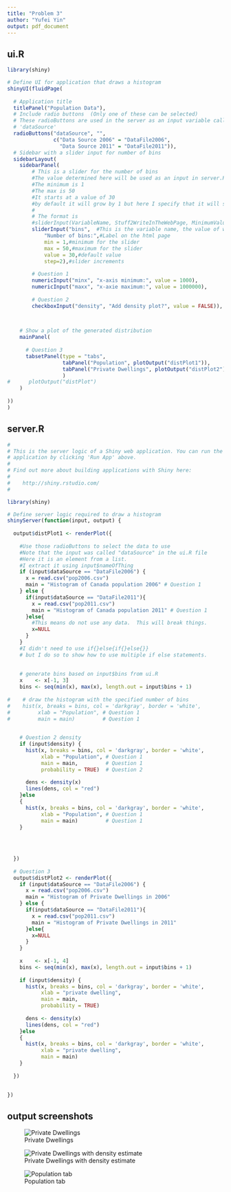 ---
title: "Problem 3"
author: "Yufei Yin"
output: pdf_document
---

## ui.R
```{r,eval=FALSE}
library(shiny)

# Define UI for application that draws a histogram
shinyUI(fluidPage(
  
  # Application title
  titlePanel("Population Data"),
  # Include radio buttons  (Only one of these can be selected)
  # These radioButtons are used in the server as an input variable called
  # 'dataSource'
  radioButtons("dataSource", "",
               c("Data Source 2006" = "DataFile2006",
                 "Data Source 2011" = "DataFile2011")),
  # Sidebar with a slider input for number of bins 
  sidebarLayout(
    sidebarPanel(
        # This is a slider for the number of bins
        #The value determined here will be used as an input in server.R
        #The minimum is 1
        #The max is 50
        #It starts at a value of 30
        #by default it will grow by 1 but here I specify that it will step by 2
        #
        # The format is
        #sliderInput(VariableName, Stuff2WriteInTheWebPage, MinimumValue,MaxValue,Default,StepIncrement)
        sliderInput("bins",  #This is the variable name, the value of which is determined by the slider.
            "Number of bins:",#Label on the html page
            min = 1,#minimum for the slider
            max = 50,#maximum for the slider
            value = 30,#default value
            step=2),#slider increments
        
        # Question 1
        numericInput("minx", "x-axis minimum:", value = 1000),
        numericInput("maxx", "x-axie maximum:", value = 1000000),
        
        # Question 2
        checkboxInput("density", "Add density plot?", value = FALSE)),
    


    # Show a plot of the generated distribution
    mainPanel(
       
      # Question 3
      tabsetPanel(type = "tabs",
                  tabPanel("Population", plotOutput("distPlot1")),
                  tabPanel("Private Dwellings", plotOutput("distPlot2"))
                  )
#      plotOutput("distPlot")
    )
  
))
)

```

\bigskip

## server.R
```{r,eval=FALSE}
#
# This is the server logic of a Shiny web application. You can run the 
# application by clicking 'Run App' above.
#
# Find out more about building applications with Shiny here:
# 
#    http://shiny.rstudio.com/
#

library(shiny)

# Define server logic required to draw a histogram
shinyServer(function(input, output) {
   
  output$distPlot1 <- renderPlot({
   
    #Use those radioButtons to select the data to use
    #Note that the input was called "dataSource" in the ui.R file
    #Here it is an element from a list.
    #I extract it using input$nameOfThing
    if (input$dataSource == "DataFile2006") {
      x = read.csv("pop2006.csv")
      main = "Histogram of Canada population 2006" # Question 1
    } else {
      if(input$dataSource == "DataFile2011"){
        x = read.csv("pop2011.csv")
        main = "Histogram of Canada population 2011" # Question 1
      }else{
        #This means do not use any data.  This will break things.
        x=NULL
      }
    }
    #I didn't need to use if{}else{if{}else{}}
    # but I do so to show how to use multiple if else statements.
    
    
    # generate bins based on input$bins from ui.R
    x    <- x[-1, 3] 
    bins <- seq(min(x), max(x), length.out = input$bins + 1)
    
#    # draw the histogram with the specified number of bins
#    hist(x, breaks = bins, col = 'darkgray', border = 'white',
#         xlab = "Population", # Question 1
#         main = main)         # Question 1

    
    # Question 2 density
    if (input$density) {
      hist(x, breaks = bins, col = 'darkgray', border = 'white',
           xlab = "Population", # Question 1
           main = main,         # Question 1      
           probability = TRUE)  # Question 2
      
      dens <- density(x)
      lines(dens, col = "red")
    }else
    {
      hist(x, breaks = bins, col = 'darkgray', border = 'white',
           xlab = "Population", # Question 1
           main = main)         # Question 1
    }
    
    

    
  })
  
  # Question 3
  output$distPlot2 <- renderPlot({
    if (input$dataSource == "DataFile2006") {
      x = read.csv("pop2006.csv")
      main = "Histogram of Private Dwellings in 2006" 
    } else {
      if(input$dataSource == "DataFile2011"){
        x = read.csv("pop2011.csv")
        main = "Histogram of Private Dwellings in 2011" 
      }else{
        x=NULL
      }
    }
  
    x    <- x[-1, 4] 
    bins <- seq(min(x), max(x), length.out = input$bins + 1)
    
    if (input$density) {
      hist(x, breaks = bins, col = 'darkgray', border = 'white',
           xlab = "private dwelling", 
           main = main,               
           probability = TRUE)  
      
      dens <- density(x)
      lines(dens, col = "red")
    }else
    {
      hist(x, breaks = bins, col = 'darkgray', border = 'white',
           xlab = "private dwelling", 
           main = main)         
    }
      
  })

  
})

```

\bigskip

## output screenshots

![Private Dwellings](D:/Simon Fraser University\2021 spring\STAT 240\Assignments\Lab07\Q3_1.png)

![Private Dwellings with density estimate](D:/Simon Fraser University\2021 spring\STAT 240\Assignments\Lab07\Q3_2.png)

![Population tab](D:/Simon Fraser University\2021 spring\STAT 240\Assignments\Lab07\Q3_3.png)
